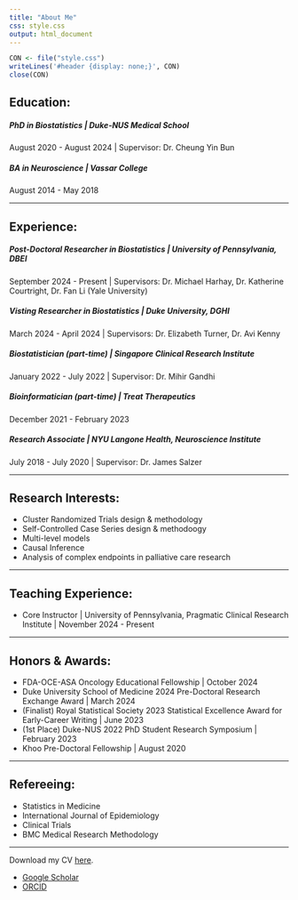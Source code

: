 ```yaml
---
title: "About Me"
css: style.css
output: html_document
---
```


```r
CON <- file("style.css")
writeLines('#header {display: none;}', CON)
close(CON)
```
## Education:
<h5><strong>PhD in Biostatistics</strong> | Duke-NUS Medical School</h5>
August 2020 - August 2024 | Supervisor: Dr. Cheung Yin Bun

<h5><strong>BA in Neuroscience</strong> | Vassar College</h5>
August 2014 - May 2018

<hr>
## Experience:
<h5><strong>Post-Doctoral Researcher in Biostatistics</strong> | University of Pennsylvania, DBEI</h5>
September 2024 - Present | Supervisors: Dr. Michael Harhay, Dr. Katherine Courtright, Dr. Fan Li (Yale University)

<h5><strong>Visting Researcher in Biostatistics</strong> | Duke University, DGHI</h5>
March 2024 - April 2024 | Supervisors: Dr. Elizabeth Turner, Dr. Avi Kenny

<h5><strong>Biostatistician (part-time)</strong> | Singapore Clinical Research Institute</h5>
January 2022 - July 2022 | Supervisor: Dr. Mihir Gandhi

<h5><strong>Bioinformatician (part-time)</strong> | Treat Therapeutics</h5>
December 2021 - February 2023

<h5><strong>Research Associate</strong> | NYU Langone Health, Neuroscience Institute</h5>
July 2018 - July 2020 | Supervisor: Dr. James Salzer

<hr>
## Research Interests:
<ul>
  <li>Cluster Randomized Trials design & methodology</li>
  <li>Self-Controlled Case Series design & methodoogy</li>
  <li>Multi-level models</li>
  <li>Causal Inference</li>
  <li>Analysis of complex endpoints in palliative care research </li>
</ul>

<hr>
## Teaching Experience:
<ul>
  <li>Core Instructor | University of Pennsylvania, Pragmatic Clinical Research Institute | November 2024 - Present</li>
</ul>

<hr>
## Honors & Awards:
<ul>
  <li>FDA-OCE-ASA Oncology Educational Fellowship | October 2024</li>
  <li>Duke University School of Medicine 2024 Pre-Doctoral Research Exchange Award | March 2024</li>
  <li>(Finalist) Royal Statistical Society 2023 Statistical Excellence Award for Early-Career Writing | June 2023</li>
  <li>(1st Place) Duke-NUS 2022 PhD Student Research Symposium | February 2023</li>
  <li>Khoo Pre-Doctoral Fellowship | August 2020</li>

</ul>

<hr>
## Refereeing:
<ul>
  <li>Statistics in Medicine</li>
  <li>International Journal of Epidemiology</li>
  <li>Clinical Trials</li>
  <li>BMC Medical Research Methodology</li>
</ul>

<hr>
Download my CV <a href="files/cv/Kenneth Lee CV.pdf" download>here</a>.<br/>
<ul>
  <li><a href="https://scholar.google.com/citations?user=cJwQFLQAAAAJ&hl=en&oi=ao">Google Scholar</a></li>
  <li><a href="https://orcid.org/0000-0002-0454-4537">ORCID</a></li>
</ul>

